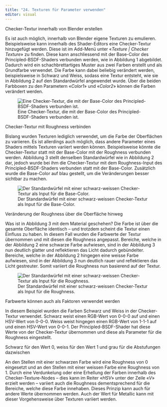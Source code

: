 ```yaml
---
title: "24. Texturen für Parameter verwenden"
editor: visual
---
```


::: column-margin
Checker-Textur innerhalb von Blender erstellen
:::

Es ist auch möglich, innerhalb von Blender eigene Texturen zu emulieren. Beispielsweise kann innerhalb des Shader-Editors eine Checker-Textur hinzugefügt werden. Diese ist im Add-Menü unter «*Texture \| Checker Texture*» zu finden. Diese kann anschliessend mit der Base-Color des Principled-BSDF-Shaders verbunden werden, wie in Abbildung 1 abgebildet. Dadurch wird ein schachbrettartiges Muster aus zwei Farben erstellt und als Grundfarbe verwendet. Die Farbe kann dabei beliebig verändert werden, beispielsweise in Schwarz und Weiss, sodass eine Textur entsteht, wie sie in Abbildung 2 auf den Standardwürfel angewendet wurde. Über die beiden Farbboxen zu den Parametern «*Color1*» und «*Color2*» können die Farben verändert werden.

![Eine Checker-Textur, die mit der Base-Color des Principled-BSDF-Shaders verbunden ist.](Images/Chapter_24/Checker_Texture_Base_Color_connected.png){#fig-1_1 fig-align="left"}

::: column-margin
Checker-Textur mit Roughness verbinden
:::

Bislang wurden Texturen lediglich verwendet, um die Farbe der Oberflächen zu variieren. Es ist allerdings auch möglich, dass andere Parameter eines Shaders mittels Texturen variiert werden können. Beispielsweise könnte die Checker-Textur statt mit der Base-Color mit der Roughness verbunden werden. Abbildung 3 stellt denselben Standardwürfel wie in Abbildung 2 dar, jedoch wurde bei ihm die Checker-Textur mit dem Roughness-Input des Principled-BSDF-Shaders verbunden statt mit der Base-Color. Zusätzlich wurde die Base-Color auf blau gestellt, um die Veränderungen besser sichtbar zu machen.

![Der Standardwürfel mit einer schwarz-weissen Checker-Textur als Input für die Base-Color.](Images/Chapter_24/Checker-Texture.png){#fig-1_2 fig-align="left"}

::: column-margin
Veränderung der Roughness über die Oberfläche hinweg
:::

Was ist in Abbildung 3 mit dem Material geschehen? Die Farbe ist 
über die gesamte Oberfläche identisch – und trotzdem scheint die 
Textur einen Einfluss zu haben. In diesem Fall wurden die Farbwerte 
der Textur übernommen und mit diesen die Roughness angepasst. 
Bereiche, welche in der Abbildung 2 eine schwarze Farbe aufwiesen, sind in der Abbildung 3 nun deutlich glatter und reflektieren 
das Licht dadurch gebündelter. Bereiche, welche in der Abbildung 2 
hingegen eine weisse Farbe aufwiesen, sind in der Abbildung 3 nun 
deutlich rauer und reflektieren das Licht gestreuter. Somit variiert die Roughness nun basierend auf der Textur.

![Der Standardwürfel mit einer schwarz-weissen Checker-Textur als Input für die Roughness.](Images/Chapter_24/RoughnessChecker-Texture.png){#fig-1_3 fig-align="left"}

::: column-margin
Farbwerte können auch als Faktoren verwendet werden
:::

In diesem Beispiel wurden die Farben Schwarz und Weiss in der Checker-Textur verwendet. Schwarz weist einen RGB-Wert von 0-0-0 auf und einen HSV-Wert von 0-0-0. Weiss weist hingegen einen RGB-Wert von 1-1-1 auf und einen HSV-Wert von 0-0-1. Der Principled-BSDF-Shader hat diese Werte von der Checker-Textur übernommen und diese als Parameter für die Roughness eingestellt.

::: column-margin
Schwarz für den Wert 0, weiss für den Wert 1 und grau für die Abstufungen dazwischen
:::

An den Stellen mit einer schwarzen Farbe wird eine Roughness von 
0 eingesetzt und an den Stellen mit einer weissen Farbe eine Roughness von 1. Durch eine Verdunkelung oder eine Erhellung der 
Farben innerhalb des Checker-Texture-Nodes – dies kann im Reiter 
«*HSV*» unter der Zeile «*V*» erzielt werden – variiert auch die Roughness dementsprechend für die Bereiche, welche diese Farbe 
innehaben. Dieses Prinzip kann auch für andere Werte übernommen werden. Auch der Wert für Metallic kann mit dieser Vorgehensweise über Texturen variiert werden.


